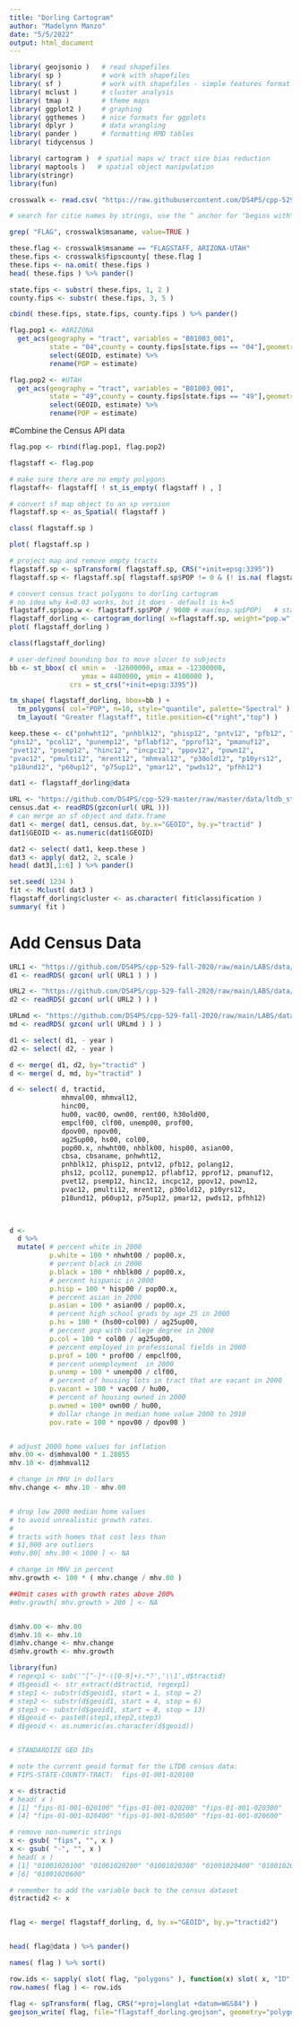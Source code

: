 ```yaml
---
title: "Dorling Cartogram"
author: "Madelynn Manzo"
date: "5/5/2022"
output: html_document
---
```



```r
library( geojsonio )   # read shapefiles
library( sp )          # work with shapefiles
library( sf )          # work with shapefiles - simple features format
library( mclust )      # cluster analysis 
library( tmap )        # theme maps
library( ggplot2 )     # graphing 
library( ggthemes )    # nice formats for ggplots
library( dplyr )       # data wrangling 
library( pander )      # formatting RMD tables
library( tidycensus )

library( cartogram )  # spatial maps w/ tract size bias reduction
library( maptools )   # spatial object manipulation 
library(stringr)
library(fun)
```

```r
crosswalk <- read.csv( "https://raw.githubusercontent.com/DS4PS/cpp-529-master/master/data/cbsatocountycrosswalk.csv",  stringsAsFactors=F, colClasses="character" )

# search for citie names by strings, use the ^ anchor for "begins with" 


```

```r
grep( "FLAG", crosswalk$msaname, value=TRUE ) 
```


```r
these.flag <- crosswalk$msaname == "FLAGSTAFF, ARIZONA-UTAH"
these.fips <- crosswalk$fipscounty[ these.flag ]
these.fips <- na.omit( these.fips )
head( these.fips ) %>% pander()
```


```r
state.fips <- substr( these.fips, 1, 2 )
county.fips <- substr( these.fips, 3, 5 )

cbind( these.fips, state.fips, county.fips ) %>% pander()
```


```r
flag.pop1 <- #ARIZONA
  get_acs(geography = "tract", variables = "B01003_001",
          state = "04",county = county.fips[state.fips == "04"],geometry = TRUE) %>% 
          select(GEOID, estimate) %>% 
          rename(POP = estimate)

```

```r
flag.pop2 <- #UTAH
  get_acs(geography = "tract", variables = "B01003_001",
          state = "49",county = county.fips[state.fips == "49"],geometry = TRUE) %>% 
          select(GEOID, estimate) %>% 
          rename(POP = estimate)

```


#Combine the Census API data
```r
flag.pop <- rbind(flag.pop1, flag.pop2)
```


```r
flagstaff <- flag.pop

# make sure there are no empty polygons
flagstaff<- flagstaff[ ! st_is_empty( flagstaff ) , ]

# convert sf map object to an sp version
flagstaff.sp <- as_Spatial( flagstaff )

class( flagstaff.sp )
```

```r
plot( flagstaff.sp )
```

```r
# project map and remove empty tracts
flagstaff.sp <- spTransform( flagstaff.sp, CRS("+init=epsg:3395"))
flagstaff.sp <- flagstaff.sp[ flagstaff.sp$POP != 0 & (! is.na( flagstaff.sp$POP )) , ]

# convert census tract polygons to dorling cartogram
# no idea why k=0.03 works, but it does - default is k=5
flagstaff.sp$pop.w <- flagstaff.sp$POP / 9000 # max(msp.sp$POP)   # standardizes it to max of 1.5
flagstaff_dorling <- cartogram_dorling( x=flagstaff.sp, weight="pop.w", k=0.05 )
plot( flagstaff_dorling )
```


```r
class(flagstaff_dorling)
```

```r
# user-defined bounding box to move slocer to subjects 
bb <- st_bbox( c( xmin =  -12600000, xmax = -12300000, 
                  ymax = 4400000, ymin = 4100000 ), 
               crs = st_crs("+init=epsg:3395"))

tm_shape( flagstaff_dorling, bbox=bb ) + 
  tm_polygons( col="POP", n=10, style="quantile", palette="Spectral" ) +
  tm_layout( "Greater flagstaff", title.position=c("right","top") )

```

```r
keep.these <- c("pnhwht12", "pnhblk12", "phisp12", "pntv12", "pfb12", "polang12", 
"phs12", "pcol12", "punemp12", "pflabf12", "pprof12", "pmanuf12", 
"pvet12", "psemp12", "hinc12", "incpc12", "ppov12", "pown12", 
"pvac12", "pmulti12", "mrent12", "mhmval12", "p30old12", "p10yrs12", 
"p18und12", "p60up12", "p75up12", "pmar12", "pwds12", "pfhh12")

dat1 <- flagstaff_dorling@data

URL <- "https://github.com/DS4PS/cpp-529-master/raw/master/data/ltdb_std_2010_sample.rds"
census.dat <- readRDS(gzcon(url( URL )))
# can merge an sf object and data.frame
dat1 <- merge( dat1, census.dat, by.x="GEOID", by.y="tractid" )
dat1$GEOID <- as.numeric(dat1$GEOID)

dat2 <- select( dat1, keep.these )
dat3 <- apply( dat2, 2, scale )
head( dat3[,1:6] ) %>% pander()
```


```r
set.seed( 1234 )
fit <- Mclust( dat3 )
flagstaff_dorling$cluster <- as.character( fit$classification )
summary( fit )
```


# Add Census Data

```r
URL1 <- "https://github.com/DS4PS/cpp-529-fall-2020/raw/main/LABS/data/rodeo/LTDB-2000.rds"
d1 <- readRDS( gzcon( url( URL1 ) ) )

URL2 <- "https://github.com/DS4PS/cpp-529-fall-2020/raw/main/LABS/data/rodeo/LTDB-2010.rds"
d2 <- readRDS( gzcon( url( URL2 ) ) )

URLmd <- "https://github.com/DS4PS/cpp-529-fall-2020/raw/main/LABS/data/rodeo/LTDB-META-DATA.rds"
md <- readRDS( gzcon( url( URLmd ) ) )

d1 <- select( d1, - year )
d2 <- select( d2, - year )

d <- merge( d1, d2, by="tractid" )
d <- merge( d, md, by="tractid" )
```


```r
d <- select( d, tractid, 
             mhmval00, mhmval12, 
             hinc00, 
             hu00, vac00, own00, rent00, h30old00,
             empclf00, clf00, unemp00, prof00,  
             dpov00, npov00,
             ag25up00, hs00, col00, 
             pop00.x, nhwht00, nhblk00, hisp00, asian00,
             cbsa, cbsaname, pnhwht12, 
             pnhblk12, phisp12, pntv12, pfb12, polang12, 
             phs12, pcol12, punemp12, pflabf12, pprof12, pmanuf12, 
             pvet12, psemp12, hinc12, incpc12, ppov12, pown12, 
             pvac12, pmulti12, mrent12, p30old12, p10yrs12, 
             p18und12, p60up12, p75up12, pmar12, pwds12, pfhh12)


 
d <- 
  d %>%
  mutate( # percent white in 2000
          p.white = 100 * nhwht00 / pop00.x,
          # percent black in 2000
          p.black = 100 * nhblk00 / pop00.x,
          # percent hispanic in 2000
          p.hisp = 100 * hisp00 / pop00.x, 
          # percent asian in 2000
          p.asian = 100 * asian00 / pop00.x,
          # percent high school grads by age 25 in 2000 
          p.hs = 100 * (hs00+col00) / ag25up00,
          # percent pop with college degree in 2000
          p.col = 100 * col00 / ag25up00,
          # percent employed in professional fields in 2000
          p.prof = 100 * prof00 / empclf00,
          # percent unemployment  in 2000
          p.unemp = 100 * unemp00 / clf00,
          # percent of housing lots in tract that are vacant in 2000
          p.vacant = 100 * vac00 / hu00,
          # percent of housing owned in 2000
          p.owned = 100* own00 / hu00,
          # dollar change in median home value 2000 to 2010 
          pov.rate = 100 * npov00 / dpov00 )


# adjust 2000 home values for inflation 
mhv.00 <- d$mhmval00 * 1.28855  
mhv.10 <- d$mhmval12

# change in MHV in dollars
mhv.change <- mhv.10 - mhv.00


# drop low 2000 median home values
# to avoid unrealistic growth rates.
#
# tracts with homes that cost less than
# $1,000 are outliers
#mhv.00[ mhv.00 < 1000 ] <- NA

# change in MHV in percent
mhv.growth <- 100 * ( mhv.change / mhv.00 )

##Omit cases with growth rates above 200%
#mhv.growth[ mhv.growth > 200 ] <- NA


d$mhv.00 <- mhv.00
d$mhv.10 <- mhv.10
d$mhv.change <- mhv.change
d$mhv.growth <- mhv.growth

```


```r
library(fun)
# regexp1 <- sub('^[^-]*-([0-9]+).*?','\\1',d$tractid)
# d$geoid1 <- str_extract(d$tractid, regexp1)
# step1 <- substr(d$geoid1, start = 1, stop = 2)
# step2 <- substr(d$geoid1, start = 4, stop = 6)
# step3 <- substr(d$geoid1, start = 8, stop = 13)
# d$geoid <- paste0(step1,step2,step3)
# d$geoid <- as.numeric(as.character(d$geoid))


# STANDARDIZE GEO IDs

# note the current geoid format for the LTDB census data: 
# FIPS-STATE-COUNTY-TRACT:  fips-01-001-020100  

x <- d$tractid 
# head( x )
# [1] "fips-01-001-020100" "fips-01-001-020200" "fips-01-001-020300"
# [4] "fips-01-001-020400" "fips-01-001-020500" "fips-01-001-020600"

# remove non-numeric strings 
x <- gsub( "fips", "", x )
x <- gsub( "-", "", x )
# head( x )
# [1] "01001020100" "01001020200" "01001020300" "01001020400" "01001020500"
# [6] "01001020600"

# remember to add the variable back to the census dataset
d$tractid2 <- x 


flag <- merge( flagstaff_dorling, d, by.x="GEOID", by.y="tractid2")


head( flag@data ) %>% pander()
```



```r
names( flag ) %>% sort()
```


```r
row.ids <- sapply( slot( flag, "polygons" ), function(x) slot( x, "ID" ) )
row.names( flag ) <- row.ids
```

```r
flag <- spTransform( flag, CRS("+proj=longlat +datum=WGS84") )
geojson_write( flag, file="flagstaff_dorling.geojson", geometry="polygon" )
```





